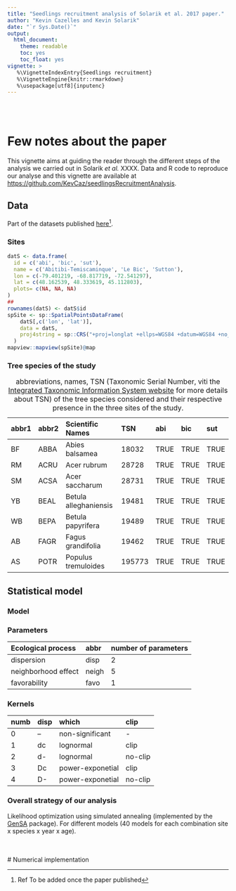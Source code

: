 ```yaml
---
title: "Seedlings recruitment analysis of Solarik et al. 2017 paper."
author: "Kevin Cazelles and Kevin Solarik"
date: "`r Sys.Date()`"
output:
  html_document:
    theme: readable
    toc: yes
    toc_float: yes
vignette: >
   %\VignetteIndexEntry{Seedlings recruitment}
   %\VignetteEngine{knitr::rmarkdown}
   %\usepackage[utf8]{inputenc}
---
```



<br><br>

# Few notes about the paper

This vignette aims at guiding the reader through the different steps of
the analysis we carried out in Solarik *et al.* XXXX. Data and R code to
reproduce our analyse and this vignette are available at
[https://github.com/KevCaz/seedlingsRecruitmentAnalysis](https://github.com/KevCaz/seedlingsRecruitmentAnalysis).





## Data

Part of the datasets published [here]()[^tobeadded].


### Sites

```r
datS <- data.frame(
  id = c('abi', 'bic', 'sut'),
  name = c('Abitibi-Temiscaminque', 'Le Bic', 'Sutton'),
  lon = c(-79.401219, -68.817719, -72.541297),
  lat = c(48.162539, 48.333619, 45.112803),
  plots= c(NA, NA, NA)
)
##
rownames(datS) <- datS$id
spSite <- sp::SpatialPointsDataFrame(
    datS[,c('lon', 'lat')],
    data = datS,
    proj4string = sp::CRS("+proj=longlat +ellps=WGS84 +datum=WGS84 +no_defs +towgs84=0,0,0")
  )
mapview::mapview(spSite)@map
```

### Tree species of the study

| abbr1 | abbr2 | Scientific Names      | TSN    |abi  |bic  |sut  |
|:------|:------|:----------------------|:-------|:----|:----|:----|
| BF    | ABBA  | Abies balsamea        | 18032  |TRUE |TRUE |TRUE |
| RM    | ACRU  | Acer rubrum           | 28728  |TRUE |TRUE |TRUE |
| SM    | ACSA  | Acer saccharum        | 28731  |TRUE |TRUE |TRUE |
| YB    | BEAL  | Betula alleghaniensis | 19481  |TRUE |TRUE |TRUE |
| WB    | BEPA  | Betula papyrifera     | 19489  |TRUE |TRUE |TRUE |
| AB    | FAGR  | Fagus grandifolia     | 19462  |TRUE |TRUE |TRUE |
| AS    | POTR  | Populus tremuloides   | 195773 |TRUE |TRUE |TRUE |

: abbreviations, names, TSN (Taxonomic Serial Number, viti the [Integrated
  Taxonomic Information System website](https://www.itis.gov/pdf/faq_itis_tsn.pdf)
  for more details about TSN) of the tree species considered and their
  respective presence in the three sites of the study.






## Statistical model

### Model

### Parameters

| Ecological process  |abbr  |number of parameters|
|:--------------------|:-----|:-------------------|
| dispersion          |disp  |2                   |
| neighborhood effect |neigh |5                   |
| favorability        |favo  |1                   |


### Kernels

| numb | disp | which          | clip  |
|:-----|:-----|:---------------|:------|
|0     |--    |non-significant | -     |
|1     |dc    |lognormal       |clip   |
|2     |d-    |lognormal       |no-clip|
|3     |Dc    |power-exponetial|clip   |
|4     |D-    |power-exponetial|no-clip|

### Overall strategy of our analysis

Likelihood optimization using simulated annealing
(implemented by the [GenSA](https://cran.r-project.org/web/packages/GenSA/index.html) package).
For different models (40 models for each combination site x species x year x age).

[^tobeadded]: Ref To be added once the paper published





<br><br>
# Numerical implementation





<!--
## File index


```r
fl_simu <- data/simu_all.Rds
```

```r
setwd("/Users/KevCaz/Dropbox/Kev_code")
```





# Formatting the data

Before starting, do not forget to chose properly your working space.
The code lines below creates three folder where data, results and figures will
be stored.

```r
graphics.off()
rm(list=ls())
sapply(c("data", "res", "fig"), dir.create)
```

## Downloading the data

Would be either url or included in the packages (either `.csv` or `rds` files).




### Formatting raw data

Columns description:

```r
colnames()
```

This section will be completed once the paper published.

```r
spe_trees_abi <- c("ABBA", "ACRU", "ACSA", "BEPA")
spe_trees_bic <- c("ABBA", "ACSA", "ACRU", "BEPA", "POTR")
spe_trees_sut <- c("ABBA", "ACSA", "BEAL", "BEPA", "FAGR")
```


### Abitbi (abi)

```r
getDataReady(
  fl_trees = "data/abitbitrees.csv",
  fl_regen = "data/abitibiregen.csv",
  fl_regen2 = "data/abitibiregen2016.csv",
  treesp = spe_trees_abi,
  abr_site = "abi",
  dist_buffer = 20
)
```

### Le Bic, Rinouksi (bic)

```r
getDataReady(
  fl_trees = "data/rimouskitrees.csv",
  fl_regen = "data/rimouskiregen.csv",
  fl_regen2 = "data/rimouskiregen2016.csv",
  treesp =  spe_trees_bic,
  abr_site = "bic",
  dist_buffer = 20
)
```


### Sutton (sut)

```r
getDataReady(
  fl_trees = "data/suttontrees.csv",
  fl_regen = "data/suttonregen.csv",
  fl_regen2 = "data/suttonregen2016.csv",
  treesp = spe_trees_sut,
  abr_site = "sut",
  dist_buffer = 20
)
```



## Generating the file describing all simulations


```r
ls_site <- list(spe_trees_abi, spe_trees_bic, spe_trees_sut)
szs <- unlist(lapply(ls_site, length))
##
grd <- expand.grid(
  disp = c(0,1,2,3,4),
  favo = c(TRUE, FALSE),
  neigh = c(TRUE, FALSE),
  pz = c(TRUE, FALSE),
  age = c("1", "2"),
  year = c(2015, 2016),
  tree = unlist(ls_site)
   ) %T>% str
##
simu <- cbind(site=rep(c("abi", "bic", "sut"), szs*2*80), grd[,c(7,6,5,4,1:3)])
saveRDS(simu, file = fl_simu)
```

To import the simulation file, use the following:

```r
simu <- readRDS(file="fl_simu")
```








# Parameters estimation

## Parameters ranges and estimation

```r
getParameters() %>% as.data.frame %>%
  knitr::kable(caption = 'Parameters values', booktabs = TRUE)
```

```r
knitr::kable(
  head(iris, 20), caption = 'Here is a nice table!',
  booktabs = TRUE
)
```


## Likelihood optimization

For all simulations, we apply the same analysis and proceed as follows:

```r
for (i in 1:nrowm(simu)){
  launchIt(i, simufile = "data/simu_all.Rds", mxt = 1000,
    record = paste0("test", adjustString(i,4), ".txt"), quiet=FALSE)
}
```

We benefited from Compute Canada facilities (Mammoth super computer, Compute Canada).



## Convergence

To check which models converged:

```r
val <- as.numeric(gsub(list.files("res"), pat = "\\D", rep =""))
rerun <- which(!(1:1120 %in% val)) %T>% saveRDS("rerun.Rds")
```

```r
script_ci()
```


## Results of the GenSA analyses

```r
pathestim <- "~/Pending/kevSol/"
tmp <- read.csv(paste0(pathestim, "estim.csv"))
```

## Mean dispersal distance

```r
tmp$mean_disp_dist <- NA
```

```r
for (i in 1:nrow(tmp)){
  if (tmp$disp[i] & !is.na(tmp$shap[i]) & !is.na(tmp$scal[i])){
    if (tmp$disp[i]>2){
      nm <- "exponential_power"
    } else {
      nm <- "lognormal"
    }
    tmp$mean_disp_dist[i] <- meanDispDist(nm, tmp$scal[i], shap = tmp$shap[i])
  }
}
```


## McFadden's pseudo R-squared

```r
nrep <- nrow(unique(tmp[,c("site","tree","age")]))
##
tmp$McFad_adj$aic <- 2*tmp$nbpar - 2*tmp$lik
tmp$McFad_adj <- NA
tmp$best <- FALSE
##
nmod = 40
idrm <- c(
  subset(tmp, site=="abi" & tree=="ACRU" & year==2016 & age==1)$X,
  subset(tmp, site=="abi" & tree=="BEPA" & year==2016 & age==1)$X,
  subset(tmp, site=="abi" & tree=="BEPA" & year==2016 & age==2)$X,
  subset(tmp, site=="bic" & tree=="POTR" & year==2016 & age==1)$X,
  subset(tmp, site=="sut" & tree=="ABBA" & year==2015 & age==1)$X,
  subset(tmp, site=="sut" & tree=="ABBA" & year==2016 & age==1)$X
)
tmp <- tmp[-idrm,]
```


```r
# ti be removed
# | site |tree  | year | age |
# |:-----|:-----|:-----|:----|
# | abi  |ACCRU | 2016 | 1   |
# | abi  | BEPA | 2016 | 1   |
# | abi  | BEPA | 2016 | 2   |
# | bic  | POTR | 2016 | 1   |
# | sut  | ABBA | 2015 | 1   |
# | sut  | ABBA | 2016 | 1   |
```



```r
for (i in 1:(nrow(tmp)/nmod)){
  lag <- (i-1)*nmod
  rg <- lag + 1:nmod
  id <- lag + which(tmp$nbpar[rg]==1)
  print(tmp$lik[id])
  if (tmp$lik[id]>-0.001) print(tmp[id,1:5])
  tmp$McFad_adj[rg] <- 1 - (tmp$lik[rg]-(tmp$nbpar[rg]-1))/(tmp$lik[id])
  tmp$best[lag+which.max(tmp$McFad_adj[rg])] <- TRUE
}
##
tmp[tmp$best, c("McFad_adj")]*100
tmp[tmp$best, c("mean_disp_dist")]
tmp[tmp$best,] %>% kable(digits=4) %>% cat(sep="\n", file="~/Pending/kevSol/best_mod.md")
## produce table
saveRDS(tmp[tmp$best,], file="~/Pending/kevSol/resbest_all.Rds")
write.csv(tmp, file="~/Pending/kevSol/res_all.csv")
write.csv(tmp[tmp$best,], file="~/Pending/kevSol/resbest_all.csv")
## Symbol table / per year
get_symb_mod(tmp, year=2015) %>% kable %>% cat(sep="\n", file="~/Pending/kevSol/table_all2015.md")
get_symb_mod(tmp, year=2016) %>% kable %>% cat(sep="\n", file="~/Pending/kevSol/table_all2016.md")


##-- 1-3 clip
tmpc <- tmp[which(tmp$disp%in%c(0,1,3)),]
tmpc$McFad_adj <- NA
tmpc$best <- FALSE
nmod <- 24
for (i in 1:(nrow(tmpc)/nmod)){
  lag <- (i-1)*nmod
  rg <- lag + 1:nmod
  id <- lag + which(tmpc$nbpar[rg]==1)
  tmpc$McFad_adj[rg] <- 1 - (tmpc$lik[rg]-(tmpc$nbpar[rg]-1))/(tmpc$lik[id])
  tmpc$best[lag+which.max(tmpc$McFad_adj[rg])] <- TRUE
}
##
get_symb_mod(tmpc, year=2015) %>% kable %>% cat(sep="\n", file="~/Pending/kevSol/table_clip2015.md")
get_symb_mod(tmpc, year=2016) %>% kable %>% cat(sep="\n", file="~/Pending/kevSol/table_clip2016.md")

saveRDS(tmpc[tmpc$best,], file="~/Pending/kevSol/resbest_clip.Rds")
write.csv(tmpc[tmpc$best,], file="~/Pending/kevSol/resbest_clip.csv")



##-- 2-4 non-clip
tmpc <- tmp[which(tmp$disp%in%c(0,2,4)),]
tmpc$McFad_adj <- NA
tmpc$best <- FALSE
for (i in 1:(nrow(tmpc)/nmod)){
  lag <- (i-1)*nmod
  rg <- lag + 1:nmod
  id <- lag + which(tmpc$nbpar[rg]==1)
  tmpc$McFad_adj[rg] <- 1 - (tmpc$lik[rg]-(tmpc$nbpar[rg]-1))/(tmpc$lik[id])
  tmpc$best[lag+which.max(tmpc$McFad_adj[rg])] <- TRUE
}
get_symb_mod(tmpc, year=2015) %>% kable %>% cat(sep="\n", file="~/Pending/kevSol/table_nonclip2015.md")
get_symb_mod(tmpc, year=2016) %>% kable %>% cat(sep="\n", file="~/Pending/kevSol/table_nonclip2016.md")
saveRDS(tmpc[tmpc$best,], file="~/Pending/kevSol/resbest_nonclip.Rds")
write.csv(tmpc[tmpc$best,], file="~/Pending/kevSol/resbest_nonclip.csv")
```

```r
##-- Converting the tables from md. to pdf and docx.
for (inp in list.files("~/Pending/kevSol/", pattern=".md$", full.names=T)){
  out <- gsub(inp, pat=".md", rep="")
  system(paste0("pandoc ", inp, " -o ", out, ".pdf"))
}
```


## Figures

### Kernels

```r
# use the best model to subset the tables
figKernels(tall[tall$year==2015,], filename="~/Pending/kevSol/figall2015.pdf")
figKernels(tall[tall$year==2016,], filename="~/Pending/kevSol/figall2016.pdf")
``` -->
